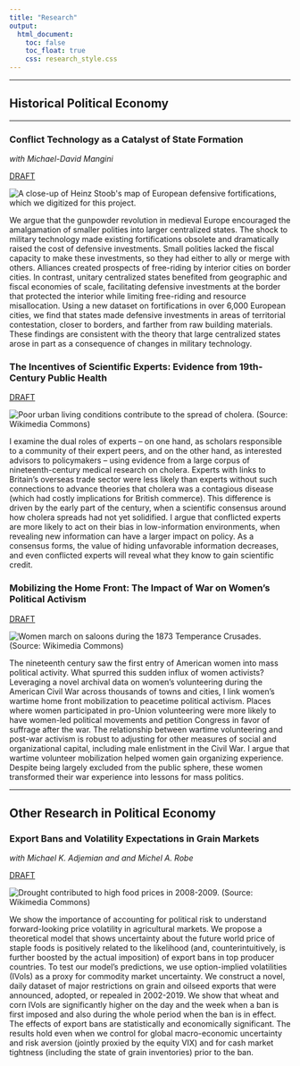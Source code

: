 ```yaml
---
title: "Research"
output:
  html_document:
    toc: false
    toc_float: true
    css: research_style.css
---
```


---

## Historical Political Economy

---

### **Conflict Technology as a Catalyst of State Formation**

*with Michael-David Mangini*

<a href="https://www.dropbox.com/scl/fi/hs2quow5zqmx183q3b3ln/walls-draft.pdf?rlkey=ivv8kxkep4sk1iur7w73zq2pb&dl=0" class="button1">DRAFT</a>

<img src="images/stoob_example.png" title="A close-up of Heinz Stoob's map of European defensive fortifications, which we digitized for this project."/>

We argue that the gunpowder revolution in medieval Europe encouraged the amalgamation of smaller polities into larger centralized states. The shock to military technology made existing fortifications obsolete and dramatically raised the cost of defensive investments. Small polities lacked the fiscal capacity to make these investments, so they had either to ally or merge with others. Alliances created prospects of free-riding by interior cities on border cities. In contrast, unitary centralized states benefited from geographic and fiscal economies of scale, facilitating defensive investments at the border that protected the interior while limiting free-riding and resource misallocation. Using a new dataset on fortifications in over 6,000 European cities, we find that states made defensive investments in areas of territorial contestation, closer to borders, and farther from raw building materials. These findings are consistent with the theory that large centralized states arose in part as a consequence of changes in military technology.

### **The Incentives of Scientific Experts: Evidence from 19th-Century Public Health**

<a href="https://www.dropbox.com/scl/fi/2yaopj74usvx5b7szfr0y/website_cholera_summer_2024.pdf?rlkey=jlt2gity5be8z9mgvplgzjwny&dl=0" class="button1">DRAFT</a>

<img src="images/cholera.jpg" title="Poor urban living conditions contribute to the spread of cholera. (Source: Wikimedia Commons)"/>

I examine the dual roles of experts – on one hand, as scholars responsible to a community of their expert peers, and on the other hand, as interested advisors to policymakers – using  evidence from a large corpus of nineteenth-century medical research on cholera. Experts with links to Britain’s overseas trade sector were less likely than experts without such connections to advance theories that cholera was a contagious disease (which had costly implications for British commerce). This difference is driven by the early part of the century, when a scientific consensus around how cholera spreads had not yet solidified. I argue that conflicted experts are more likely to act on their bias in low-information environments, when revealing new information can have a larger impact on policy. As a consensus forms, the value of hiding unfavorable information decreases, and even conflicted experts will reveal what they know to gain scientific credit.

### **Mobilizing the Home Front: The Impact of War on Women's Political Activism**

<a href="https://caseypetroff.github.io/papers/temperance-crusades.pdf" class="button1">DRAFT</a>

<img src="images/temperance_crusade.jpg" title="Women march on saloons during the 1873 Temperance Crusades. (Source: Wikimedia Commons)"/>

The nineteenth century saw the first entry of American women into mass political activity. What spurred this sudden influx of women activists? Leveraging a novel archival data on women's volunteering during the American Civil War across thousands of towns and cities, I link women's wartime home front mobilization to peacetime political activism. Places where women participated in pro-Union volunteering were more likely to have women-led political movements and petition Congress in favor of suffrage after the war. The relationship between wartime volunteering and post-war activism is robust to adjusting for other measures of social and organizational capital, including male enlistment in the Civil War. I argue that wartime volunteer mobilization helped women gain organizing experience. Despite being largely excluded from the public sphere, these women transformed their war experience into lessons for mass politics.

---

## Other Research in Political Economy

### **Export Bans and Volatility Expectations in Grain Markets**

*with Michael K. Adjemian and and Michel A. Robe*

<a href="https://papers.ssrn.com/sol3/papers.cfm?abstract_id=4117628" class="button1">DRAFT</a>

<img src="images/drought.jpg" title="Drought contributed to high food prices in 2008-2009. (Source: Wikimedia Commons)"/>

We show the importance of accounting for political risk to understand forward-looking price volatility in agricultural markets. We propose a theoretical model that shows uncertainty about the future world price of staple foods is positively related to the likelihood (and, counterintuitively, is further boosted by the actual imposition) of export bans in top producer countries. To test our model's predictions, we use option-implied volatilities (IVols) as a proxy for commodity market uncertainty. We construct a novel, daily dataset of major restrictions on grain and oilseed exports that were announced, adopted, or repealed in 2002-2019. We show that wheat and corn IVols are significantly higher on the day and the week when a ban is first imposed and also during the whole period when the ban is in effect. The effects of export bans are statistically and economically significant. The results hold even when we control for global macro-economic uncertainty and risk aversion (jointly proxied by the equity VIX) and for cash market tightness (including the state of grain inventories) prior to the ban.



